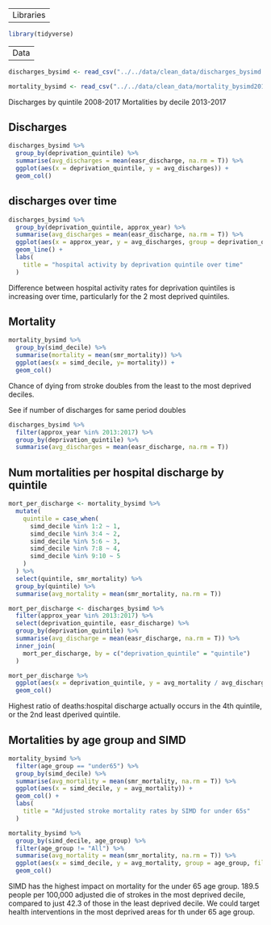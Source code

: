 ----
Libraries
----

```r
library(tidyverse)
```

---- 
Data
----
```r
discharges_bysimd <- read_csv("../../data/clean_data/discharges_bysimd.csv")

mortality_bysimd <- read_csv("../../data/clean_data/mortality_bysimd2013-2017")
```
Discharges by quintile 2008-2017
Mortalities by decile 2013-2017

## Discharges
```r
discharges_bysimd %>% 
  group_by(deprivation_quintile) %>% 
  summarise(avg_discharges = mean(easr_discharge, na.rm = T)) %>% 
  ggplot(aes(x = deprivation_quintile, y = avg_discharges)) +
  geom_col()
```

## discharges over time
```r
discharges_bysimd %>% 
  group_by(deprivation_quintile, approx_year) %>% 
  summarise(avg_discharges = mean(easr_discharge, na.rm = T)) %>% 
  ggplot(aes(x = approx_year, y = avg_discharges, group = deprivation_quintile, col = deprivation_quintile)) +
  geom_line() +
  labs(
    title = "hospital activity by deprivation quintile over time"
  )
```
Difference between hospital activity rates for deprivation quintiles is increasing over time, particularly for the 2 most deprived quintiles.

## Mortality
```r
mortality_bysimd %>% 
  group_by(simd_decile) %>% 
  summarise(mortality = mean(smr_mortality)) %>% 
  ggplot(aes(x = simd_decile, y= mortality)) +
  geom_col()
```
Chance of dying from stroke doubles from the least to the most deprived deciles.

See if number of discharges for same period doubles
```r
discharges_bysimd %>% 
  filter(approx_year %in% 2013:2017) %>% 
  group_by(deprivation_quintile) %>% 
  summarise(avg_discharges = mean(easr_discharge, na.rm = T))
```

## Num mortalities per hospital discharge by quintile
```r
mort_per_discharge <- mortality_bysimd %>% 
  mutate(
    quintile = case_when(
      simd_decile %in% 1:2 ~ 1,
      simd_decile %in% 3:4 ~ 2,
      simd_decile %in% 5:6 ~ 3,
      simd_decile %in% 7:8 ~ 4,
      simd_decile %in% 9:10 ~ 5
    )
  ) %>% 
  select(quintile, smr_mortality) %>% 
  group_by(quintile) %>% 
  summarise(avg_mortality = mean(smr_mortality, na.rm = T))

mort_per_discharge <- discharges_bysimd %>%
  filter(approx_year %in% 2013:2017) %>%
  select(deprivation_quintile, easr_discharge) %>% 
  group_by(deprivation_quintile) %>% 
  summarise(avg_discharge = mean(easr_discharge, na.rm = T)) %>% 
  inner_join(
    mort_per_discharge, by = c("deprivation_quintile" = "quintile")
  )
```
```r
mort_per_discharge %>% 
  ggplot(aes(x = deprivation_quintile, y = avg_mortality / avg_discharge * 100)) +
  geom_col()
```
Highest ratio of deaths:hospital discharge actually occurs in the 4th quintile, or the 2nd least dperived quintile.

## Mortalities by age group and SIMD

```r
mortality_bysimd %>% 
  filter(age_group == "under65") %>% 
  group_by(simd_decile) %>% 
  summarise(avg_mortality = mean(smr_mortality, na.rm = T)) %>% 
  ggplot(aes(x = simd_decile, y = avg_mortality)) +
  geom_col() +
  labs(
    title = "Adjusted stroke mortality rates by SIMD for under 65s"
  )
```

```r
mortality_bysimd %>% 
  group_by(simd_decile, age_group) %>% 
  filter(age_group != "All") %>% 
  summarise(avg_mortality = mean(smr_mortality, na.rm = T)) %>% 
  ggplot(aes(x = simd_decile, y = avg_mortality, group = age_group, fill = age_group, col = age_group)) +
  geom_col()
```

SIMD has the highest impact on mortality for the under 65 age group. 189.5 people per 100,000 adjusted die of strokes in the most deprived decile, compared to just 42.3 of those in the least deprived decile.
We could target health interventions in the most deprived areas for th under 65 age group.